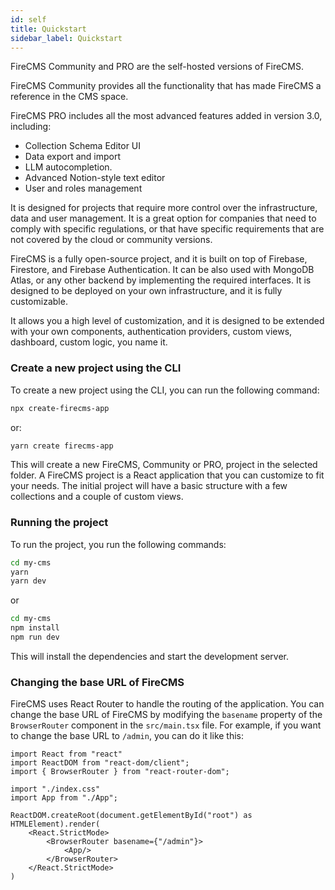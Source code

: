 ```yaml
---
id: self
title: Quickstart
sidebar_label: Quickstart
---
```


FireCMS Community and PRO are the self-hosted versions of FireCMS.

FireCMS Community provides all the functionality that has made FireCMS a reference in the CMS space.

FireCMS PRO includes all the most advanced features added in version 3.0, including:
- Collection Schema Editor UI
- Data export and import
- LLM autocompletion.
- Advanced Notion-style text editor
- User and roles management

It is designed for projects that require more control over the
infrastructure, data and user management. It is a great option for companies that need to
comply with specific regulations, or that have specific requirements that are not covered by the cloud or
community versions.

FireCMS is a fully open-source project, and it is built on top of Firebase, Firestore, and Firebase Authentication.
It can be also used with MongoDB Atlas, or any other backend by implementing the required interfaces.
It is designed to be deployed on your own infrastructure, and it is fully customizable.

It allows you a high level of customization, and it is designed to be extended with your own components,
authentication providers, custom views, dashboard, custom logic, you name it.


### Create a new project using the CLI

To create a new project using the CLI, you can run the following command:
```bash
npx create-firecms-app
```
or:

```bash
yarn create firecms-app
```


This will create a new FireCMS, Community or PRO, project in the selected folder.
A FireCMS project is a React application that you can customize to fit your needs.
The initial project will have a basic structure with a few collections and a couple of custom views.

### Running the project

To run the project, you run the following commands:

```bash
cd my-cms
yarn
yarn dev
```

or

```bash
cd my-cms
npm install
npm run dev
```

This will install the dependencies and start the development server.

### Changing the base URL of FireCMS

FireCMS uses React Router to handle the routing of the application.
You can change the base URL of FireCMS by modifying the `basename` property of the `BrowserRouter` component in the `src/main.tsx` file.
For example, if you want to change the base URL to `/admin`, you can do it like this:

```tsx
import React from "react"
import ReactDOM from "react-dom/client";
import { BrowserRouter } from "react-router-dom";

import "./index.css"
import App from "./App";

ReactDOM.createRoot(document.getElementById("root") as HTMLElement).render(
    <React.StrictMode>
        <BrowserRouter basename={"/admin"}>
            <App/>
        </BrowserRouter>
    </React.StrictMode>
)
```
